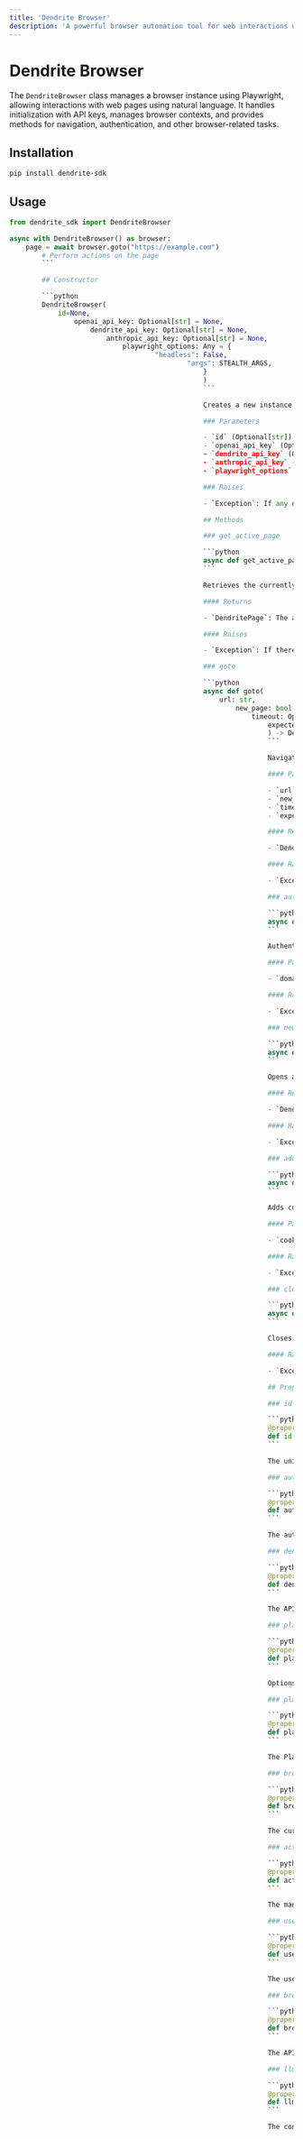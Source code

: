 ```yaml
---
title: 'Dendrite Browser'
description: 'A powerful browser automation tool for web interactions using natural language'
---
```


# Dendrite Browser

The `DendriteBrowser` class manages a browser instance using Playwright, allowing interactions with web pages using natural language. It handles initialization with API keys, manages browser contexts, and provides methods for navigation, authentication, and other browser-related tasks.

## Installation

```bash
pip install dendrite-sdk
```

## Usage

```python
from dendrite_sdk import DendriteBrowser

async with DendriteBrowser() as browser:
    page = await browser.goto("https://example.com")
        # Perform actions on the page
        ```

        ## Constructor

        ```python
        DendriteBrowser(
            id=None,
                openai_api_key: Optional[str] = None,
                    dendrite_api_key: Optional[str] = None,
                        anthropic_api_key: Optional[str] = None,
                            playwright_options: Any = {
                                    "headless": False,
                                            "args": STEALTH_ARGS,
                                                }
                                                )
                                                ```

                                                Creates a new instance of the DendriteBrowser.

                                                ### Parameters

                                                - `id` (Optional[str]): An optional ID for the browser instance. If not provided, a UUID is generated.
                                                - `openai_api_key` (Optional[str]): The OpenAI API key. If not provided, it's fetched from the environment variables.
                                                - `dendrite_api_key` (Optional[str]): The Dendrite API key. If not provided, it's fetched from the environment variables.
                                                - `anthropic_api_key` (Optional[str]): The Anthropic API key. If not provided, it's fetched from the environment variables.
                                                - `playwright_options` (Any): Options for configuring Playwright. Defaults to running in non-headless mode with stealth arguments.

                                                ### Raises

                                                - `Exception`: If any of the required API keys (Dendrite, OpenAI, Anthropic) are not provided or found in the environment variables.

                                                ## Methods

                                                ### get_active_page

                                                ```python
                                                async def get_active_page() -> DendritePage[DownloadType]
                                                ```

                                                Retrieves the currently active page managed by the PageManager.

                                                #### Returns

                                                - `DendritePage`: The active page object.

                                                #### Raises

                                                - `Exception`: If there is an issue retrieving the active page.

                                                ### goto

                                                ```python
                                                async def goto(
                                                    url: str,
                                                        new_page: bool = False,
                                                            timeout: Optional[float] = 15000,
                                                                expected_page: str = ""
                                                                ) -> DendritePage[DownloadType]
                                                                ```

                                                                Navigates to the specified URL, optionally in a new tab.

                                                                #### Parameters

                                                                - `url` (str): The URL to navigate to.
                                                                - `new_page` (bool): Whether to open the URL in a new page. Defaults to False.
                                                                - `timeout` (Optional[float]): The maximum time (in milliseconds) to wait for the page to load. Defaults to 15000.
                                                                - `expected_page` (str): A description of the expected page type for verification. Defaults to an empty string.

                                                                #### Returns

                                                                - `DendritePage`: The page object after navigation.

                                                                #### Raises

                                                                - `Exception`: If there is an error during navigation or if the expected page type is not found.

                                                                ### authenticate

                                                                ```python
                                                                async def authenticate(domains: Union[str, list[str]])
                                                                ```

                                                                Authenticates the browser for the specified domains.

                                                                #### Parameters

                                                                - `domains` (Union[str, list[str]]): A domain or list of domains to authenticate.

                                                                #### Raises

                                                                - `Exception`: If authentication fails.

                                                                ### new_page

                                                                ```python
                                                                async def new_page() -> DendritePage[DownloadType]
                                                                ```

                                                                Opens a new page in the browser.

                                                                #### Returns

                                                                - `DendritePage`: The newly opened page.

                                                                #### Raises

                                                                - `Exception`: If there is an issue opening a new page.

                                                                ### add_cookies

                                                                ```python
                                                                async def add_cookies(cookies)
                                                                ```

                                                                Adds cookies to the current browser context.

                                                                #### Parameters

                                                                - `cookies` (List[Dict[str, Any]]): A list of cookies to be added to the browser context.

                                                                #### Raises

                                                                - `Exception`: If the browser context is not initialized.

                                                                ### close

                                                                ```python
                                                                async def close()
                                                                ```

                                                                Closes the browser and uploads authentication session data if available.

                                                                #### Raises

                                                                - `Exception`: If there is an issue closing the browser or uploading session data.

                                                                ## Properties

                                                                ### id

                                                                ```python
                                                                @property
                                                                def id(self) -> UUID
                                                                ```

                                                                The unique identifier for the DendriteBrowser instance.

                                                                ### auth_data

                                                                ```python
                                                                @property
                                                                def auth_data(self) -> Optional[AuthSession]
                                                                ```

                                                                The authentication session data for the browser.

                                                                ### dendrite_api_key

                                                                ```python
                                                                @property
                                                                def dendrite_api_key(self) -> str
                                                                ```

                                                                The API key for Dendrite, used for interactions with the Dendrite API.

                                                                ### playwright_options

                                                                ```python
                                                                @property
                                                                def playwright_options(self) -> dict
                                                                ```

                                                                Options for configuring the Playwright browser instance.

                                                                ### playwright

                                                                ```python
                                                                @property
                                                                def playwright(self) -> Optional[Playwright]
                                                                ```

                                                                The Playwright instance managing the browser.

                                                                ### browser_context

                                                                ```python
                                                                @property
                                                                def browser_context(self) -> Optional[BrowserContext]
                                                                ```

                                                                The current browser context, which may include cookies and other session data.

                                                                ### active_page_manager

                                                                ```python
                                                                @property
                                                                def active_page_manager(self) -> Optional[PageManager]
                                                                ```

                                                                The manager responsible for handling active pages within the browser context.

                                                                ### user_id

                                                                ```python
                                                                @property
                                                                def user_id(self) -> Optional[str]
                                                                ```

                                                                The user ID associated with the browser session.

                                                                ### browser_api_client

                                                                ```python
                                                                @property
                                                                def browser_api_client(self) -> BrowserAPIClient
                                                                ```

                                                                The API client used for communicating with the Dendrite API.

                                                                ### llm_config

                                                                ```python
                                                                @property
                                                                def llm_config(self) -> LLMConfig
                                                                ```

                                                                The configuration for the language models, including API keys for OpenAI and Anthropic.
